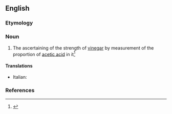 ==English==

===Etymology===
{{suffix|en|acetic|alt1=aceti(c)|metry}}

===Noun===
{{en-noun|-}}

# {{lb|en|obsolete}} The ascertaining of the strength of [[vinegar]] by measurement of the proportion of [[acetic acid]] in it<ref>{{R:Ure DAMM}}</ref>

====Translations====
{{trans-top}}
* Italian: {{t|it|acetimetria|f}}
{{trans-mid}}
{{trans-bottom}}

===References===
<references/>